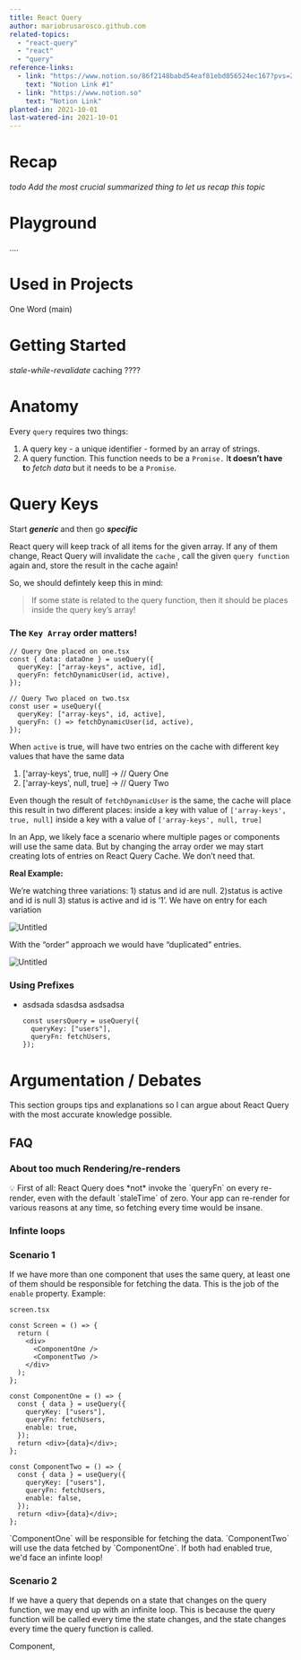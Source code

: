 ```yaml
---
title: React Query
author: mariobrusarosco.github.com
related-topics:
  - "react-query"
  - "react"
  - "query"
reference-links:
  - link: "https://www.notion.so/86f2148babd54eaf81ebd056524ec167?pvs=21"
    text: "Notion Link #1"
  - link: "https://www.notion.so"
    text: "Notion Link"
planted-in: 2021-10-01
last-watered-in: 2021-10-01
---
```


# Recap

_todo Add the most crucial summarized thing to let us recap this topic_

# Playground

….

# Used in Projects

One Word (main)

# Getting Started

*stale-while-revalidate* caching ????

# Anatomy

Every `query` requires two things:

1. A query key - a unique identifier - formed by an array of strings.
2. A query function. This function needs to be a `Promise.` I**t doesn’t have t**o _fetch data_ but it needs to be a `Promise`.

# Query Keys

<Callout>Start **_generic_** and then go **_specific_**</Callout>

React query will keep track of all items for the given array. If any of them change, React Query will invalidate the `cache` , call the given `query function` again and, store the result in the cache again!

So, we should defintely keep this in mind:

> If some state is related to the query function, then it should be places inside the query key’s array!

### The `Key Array` order matters!

```tsx
// Query One placed on one.tsx
const { data: dataOne } = useQuery({
  queryKey: ["array-keys", active, id],
  queryFn: fetchDynamicUser(id, active),
});

// Query Two placed on two.tsx
const user = useQuery({
  queryKey: ["array-keys", id, active],
  queryFn: () => fetchDynamicUser(id, active),
});
```

When `active` is true, will have two entries on the cache with different key values that have the same data

1.  ['array-keys', true, null] → // Query One
2.  ['array-keys', null, true] → // Query Two

Even though the result of `fetchDynamicUser` is the same, the cache will place this result in two different places: inside a key with value of `['array-keys', true, null]` inside a key with a value of `['array-keys', null, true]`

In an App, we likely face a scenario where multiple pages or components will use the same data. But by changing the array order we may start creating lots of entries on React Query Cache. We don’t need that.

**Real Example:**

We’re watching three variations: 1) status and id are null. 2)status is active and id is null 3) status is active and id is ‘1’. We have on entry for each variation

![Untitled](/react-context-01.png)

With the “order” approach we would have “duplicated” entries.

![Untitled](/react-context-01.png)

### Using Prefixes

- asdsada
  sdasdsa
  asdsadsa

  ```tsx
  const usersQuery = useQuery({
    queryKey: ["users"],
    queryFn: fetchUsers,
  });
  ```

# Argumentation / Debates

This section groups tips and explanations so I can argue about React Query with the most accurate knowledge possible.

## FAQ

### About too much Rendering/re-renders

<Callout>
💡 First of all: React Query does *not* invoke the `queryFn` on every re-render, even with the default `staleTime` of zero. Your app can re-render for various reasons at any time, so fetching every time would be insane.

</Callout>

### Infinte loops

### Scenario 1

If we have more than one component that uses the same query, at least one of them should be responsible for fetching the data. This is the job of the `enable` property. Example:

`screen.tsx`

```tsx
const Screen = () => {
  return (
    <div>
      <ComponentOne />
      <ComponentTwo />
    </div>
  );
};

const ComponentOne = () => {
  const { data } = useQuery({
    queryKey: ["users"],
    queryFn: fetchUsers,
    enable: true,
  });
  return <div>{data}</div>;
};

const ComponentTwo = () => {
  const { data } = useQuery({
    queryKey: ["users"],
    queryFn: fetchUsers,
    enable: false,
  });
  return <div>{data}</div>;
};
```

<Callout>
  `ComponentOne` will be responsible for fetching the data. `ComponentTwo` will
  use the data fetched by `ComponentOne`. If both had enabled true, we'd face an
  infinte loop!
</Callout>

### Scenario 2

If we have a query that depends on a state that changes on the query function, we may end up with an infinite loop. This is because the query function will be called every time the state changes, and the state changes every time the query function is called.

Component,
